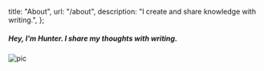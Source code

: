   title: "About",
  url: "/about",
  description: "I create and share knowledge with writing.",
};


##### Hey, I'm Hunter. I share my thoughts with writing.

![pic](/pic.jpg)

